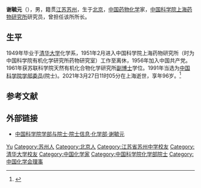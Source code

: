 '''谢毓元'''（{{bd|1924年|4月19日|2021年|3月27日|catIdx=Xie}}），男，籍贯[[江苏|江苏]][[苏州|苏州]]，生于[[北京|北京]]，[[中华人民共和国|中国]][[药物化学|药物化学]]家，[[中国科学院上海药物研究所|中国科学院上海药物研究所]]研究员，曾担任该所所长。

== 生平 ==
1949年毕业于[[清华大学|清华大学]]化学系，1951年2月进入中国科学院上海药物研究所（时为中国科学院有机化学研究所药物研究室）工作至离休，1956年加入中国共产党。1961年获苏联科学院天然有机化合物化学研究所[[副博士|副博士]]学位。1991年当选为[[中国科学院学部委员|中国科学院学部委员]](院士)。2021年3月27日11时05分在上海逝世，享年96岁。<ref>{{cite web|url=http://www.simm.cas.cn/dnxyy/|title=沉痛悼念谢毓元院士|publisher=[[中国科学院上海药物研究所|中国科学院上海药物研究所]]|date=2021-03-27|accessdate=2021-03-27|archive-date=2021-05-10|archive-url=https://web.archive.org/web/20210510143551/http://www.simm.cas.cn/dnxyy/|dead-url=no}}</ref>

== 参考文献 ==
{{reflist}}

== 外部链接 ==
* [https://web.archive.org/web/20120427015018/http://sourcedb.cas.cn/sourcedb_ad_cas/zw2/ysxx/hxb/ 中国科学院学部与院士·院士信息·化学部·谢毓元]

{{中国科学家小作品}}
{{中国科学院化学部院士}}
{{Navboxes 
| title  = 谢毓元在[[中國化學會_(中華人民共和國)|中国化学会]]的职务
| list1  =
{{中国化学会第二十二届理事会}}
{{中国化学会第二十四届理事会}}
}}

{{Authority control}}
{{DEFAULTSORT:Xie谢}}
[[Category:谢姓|Yu]]
[[Category:苏州人|Category:苏州人]]
[[Category:北京人|Category:北京人]]
[[Category:江苏省苏州中学校友|Category:江苏省苏州中学校友]]
[[Category:清华大学校友|Category:清华大学校友]]
[[Category:中国化学家|Category:中国化学家]]
[[Category:中国科学院化学部院士|Category:中国科学院化学部院士]]
[[Category:中国化学会理事|Category:中国化学会理事]]